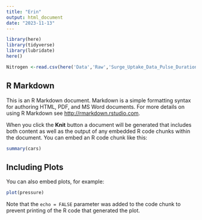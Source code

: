 ```yaml
---
title: "Erin"
output: html_document
date: "2023-11-13"
---
```


```r
library(here)
library(tidyverse)
library(lubridate)
here()

Nitrogen <-read.csv(here('Data','Raw','Surge_Uptake_Data_Pulse_Duration_with_replicate_blades.csv'), stringsAsFactors=TRUE)
```

## R Markdown

This is an R Markdown document. Markdown is a simple formatting syntax for authoring HTML, PDF, and MS Word documents. For more details on using R Markdown see <http://rmarkdown.rstudio.com>.

When you click the **Knit** button a document will be generated that includes both content as well as the output of any embedded R code chunks within the document. You can embed an R code chunk like this:

```r
summary(cars)
```

## Including Plots

You can also embed plots, for example:

```r
plot(pressure)
```

Note that the `echo = FALSE` parameter was added to the code chunk to prevent printing of the R code that generated the plot.
